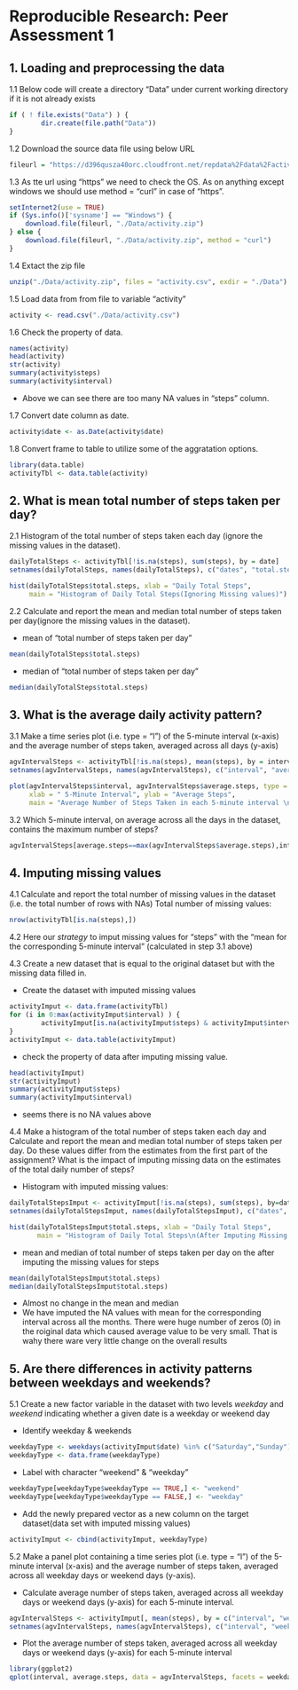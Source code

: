 # Reproducible Research: Peer Assessment 1


## 1. Loading and preprocessing the data

1.1 Below code will create a directory "Data" under current working directory if it is not already exists

``` r
if ( ! file.exists("Data") ) {
        dir.create(file.path("Data"))
}
```

1.2 Download the source data file using below URL
``` r
fileurl = "https://d396qusza40orc.cloudfront.net/repdata%2Fdata%2Factivity.zip"
```

1.3 As tte url using "https" we need to check the OS. As on anything except windows we should use method = "curl" in case of "https".
``` r
setInternet2(use = TRUE)
if (Sys.info()['sysname'] == "Windows") {
	download.file(fileurl, "./Data/activity.zip")
} else {
	download.file(fileurl, "./Data/activity.zip", method = "curl")
}	
```

1.4 Extact the zip file
``` r
unzip("./Data/activity.zip", files = "activity.csv", exdir = "./Data")
```

1.5 Load data from from file to variable "activity"

``` r
activity <- read.csv("./Data/activity.csv")
```

1.6 Check the property of data.
``` r
names(activity)
head(activity)
str(activity)
summary(activity$steps)
summary(activity$interval)
```

- Above we can see there are too many NA values in "steps" column.

1.7 Convert date column as date.
``` r
activity$date <- as.Date(activity$date)
```

1.8 Convert frame to table to utilize some of the aggratation options.
``` r
library(data.table)
activityTbl <- data.table(activity)
```



## 2. What is mean total number of steps taken per day?

2.1 Histogram of the total number of steps taken each day (ignore the missing values in the dataset).
``` r
dailyTotalSteps <- activityTbl[!is.na(steps), sum(steps), by = date]
setnames(dailyTotalSteps, names(dailyTotalSteps), c("dates", "total.steps"))

hist(dailyTotalSteps$total.steps, xlab = "Daily Total Steps", 
     main = "Histogram of Daily Total Steps(Ignoring Missing values)")
```
2.2 Calculate and report the mean and median total number of steps taken per day(ignore the missing values in the dataset).

- mean of "total number of steps taken per day"
``` r
mean(dailyTotalSteps$total.steps)
```

- median of "total number of steps taken per day"
``` r
median(dailyTotalSteps$total.steps)
```


## 3. What is the average daily activity pattern?
3.1 Make a time series plot (i.e. type = "l") of the 5-minute interval (x-axis) and the average number of steps taken, averaged across all days (y-axis)

``` r
agvIntervalSteps <- activityTbl[!is.na(steps), mean(steps), by = interval]
setnames(agvIntervalSteps, names(agvIntervalSteps), c("interval", "average.steps"))

plot(agvIntervalSteps$interval, agvIntervalSteps$average.steps, type = "l", 
     xlab = " 5-Minute Interval", ylab = "Average Steps", 
     main = "Average Number of Steps Taken in each 5-minute interval \n(Ignoring NA Values)")
```


3.2 Which 5-minute interval, on average across all the days in the dataset, contains the maximum number of steps?
``` r
agvIntervalSteps[average.steps==max(agvIntervalSteps$average.steps),interval]
```



## 4. Imputing missing values

4.1 Calculate and report the total number of missing values in the dataset (i.e. the total number of rows with NAs)
Total number of missing values:
``` r
nrow(activityTbl[is.na(steps),])
```

4.2 Here our *strategy* to imput missing values for "steps" with the "mean for the corresponding 5-minute interval" (calculated in step 3.1 above)

4.3 Create a new dataset that is equal to the original dataset but with the missing data filled in.

- Create the dataset with imputed missing values
``` r
activityImput <- data.frame(activityTbl)
for (i in 0:max(activityImput$interval) ) {
        activityImput[is.na(activityImput$steps) & activityImput$interval == i, 1] <- agvIntervalSteps[interval == i, average.steps]
}
activityImput <- data.table(activityImput)
```

- check the property of data after imputing missing value.  
``` r
head(activityImput)
str(activityImput)
summary(activityImput$steps)
summary(activityImput$interval)
```
- seems there is no NA values above

4.4 Make a histogram of the total number of steps taken each day and Calculate and report the mean and median total number of steps taken per day. Do these values differ from the estimates from the first part of the assignment? What is the impact of imputing missing data on the estimates of the total daily number of steps?

- Histogram with imputed missing values:
``` r
dailyTotalStepsImput <- activityImput[!is.na(steps), sum(steps), by=date]
setnames(dailyTotalStepsImput, names(dailyTotalStepsImput), c("dates", "total.steps"))

hist(dailyTotalStepsImput$total.steps, xlab = "Daily Total Steps", 
       main = "Histogram of Daily Total Steps\n(After Imputing Missing Values)")
```

- mean and median of total number of steps taken per day on the after imputing the missing values for steps
``` r
mean(dailyTotalStepsImput$total.steps)
median(dailyTotalStepsImput$total.steps)
```
- Almost no change in the mean and median
- We have imputed the NA values with mean for the corresponding interval across all the months. There were huge number of zeros (0) in the roiginal data which caused average value to be very small. That is wahy there ware very little change on the overall results



## 5. Are there differences in activity patterns between weekdays and weekends?

5.1 Create a new factor variable in the dataset with two levels *weekday* and *weekend* indicating whether a given date is a weekday or weekend day

- Identify weekday & weekends
``` r
weekdayType <- weekdays(activityImput$date) %in% c("Saturday","Sunday")
weekdayType <- data.frame(weekdayType)
```

- Label with character "weekend" & "weekday"
``` r
weekdayType[weekdayType$weekdayType == TRUE,] <- "weekend"
weekdayType[weekdayType$weekdayType == FALSE,] <- "weekday"
```

- Add the newly prepared vector as a new column on the target dataset(data set with imputed missing values) 
``` r
activityImput <- cbind(activityImput, weekdayType)
```

5.2 Make a panel plot containing a time series plot (i.e. type = "l") of the 5-minute interval (x-axis) and the average number of steps taken, averaged across all weekday days or weekend days (y-axis).

- Calculate average number of steps taken, averaged across all weekday days or weekend days (y-axis) for each 5-minute interval.
``` r
agvIntervalSteps <- activityImput[, mean(steps), by = c("interval", "weekdayType") ]
setnames(agvIntervalSteps, names(agvIntervalSteps), c("interval", "weekdayType", "average.steps"))
```

- Plot the average number of steps taken, averaged across all weekday days or weekend days (y-axis) for each 5-minute interval
``` r
library(ggplot2)
qplot(interval, average.steps, data = agvIntervalSteps, facets = weekdayType ~ ., geom = "line", ylab = "Number of steps")
```